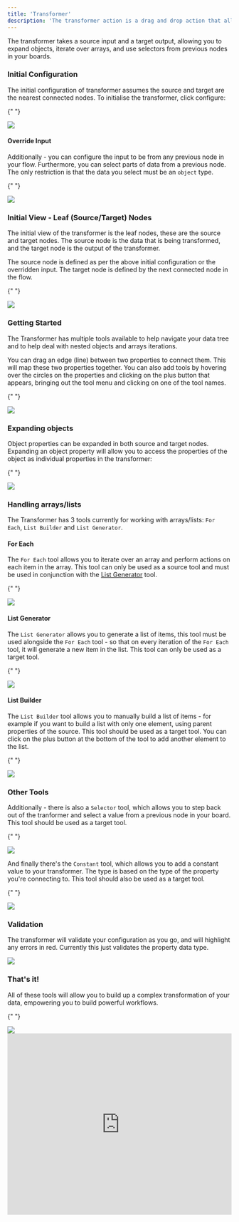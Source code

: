 ```yaml
---
title: 'Transformer'
description: 'The transformer action is a drag and drop action that allows you to transform the data in your workflow.'
---
```


<Tabs>
  <Tab title="Documentation">

The transformer takes a source input and a target output, allowing you to expand objects, iterate over arrays, and use
selectors from previous nodes in your boards.

### Initial Configuration

The initial configuration of transformer assumes the source and target are the nearest connected nodes. To initialise
the transformer, click configure:

{" "}

<Frame caption="Initial transformer config">
    <img src="../../images/transformer-sidebar.png" />
</Frame>

#### Override Input

Additionally - you can configure the input to be from any previous node in your flow. Furthermore, you can select parts of data from a previous node.
The only restriction is that the data you select must be an `object` type.

{" "}

<Frame caption="Override transformer input">
    <img src="../../images/transfomer-override-input.png" />
</Frame>

### Initial View - Leaf (Source/Target) Nodes

The initial view of the transformer is the leaf nodes, these are the source and target nodes. The source node is the
data that is being transformed, and the target node is the output of the transformer.

The source node is defined as per the above initial configuration or the overridden input. The target node is defined by
the next connected node in the flow.

{" "}

<Frame caption="Initial transformer nodes">
    <img src="../../images/transformer-initial-view.png" />
</Frame>

### Getting Started

The Transformer has multiple tools available to help navigate your data tree and to help deal with nested objects and
arrays iterations.

You can drag an edge (line) between two properties to connect them. This will map these two properties together. You can also add tools by hovering over the circles on the properties and clicking on the plus button that appears, bringing out the tool menu
and clicking on one of the tool names.

{" "}

<Frame caption="Available transformer tools">
    <img src="../../images/transformer-tools.png" />
</Frame>

### Expanding objects

Object properties can be expanded in both source and target nodes. Expanding an object property will allow you to access
the properties of the object as individual properties in the transformer:

{" "}

<Frame caption="Expanded objects">
    <img src="../../images/transformer-objects.png" />
</Frame>

### Handling arrays/lists

The Transformer has 3 tools currently for working with arrays/lists: `For Each`, `List Builder` and `List Generator`.

#### For Each

The `For Each` tool allows you to iterate over an array and perform actions on each item in the array. This tool can only
be used as a source tool and must be used in conjunction with the [List Generator](#list-generator) tool.

{" "}

<Frame caption="Using the for each tool on lists">
    <img src="../../images/transformer-foreach.png" />
</Frame>

#### List Generator

The `List Generator` allows you to generate a list of items, this tool must be used alongside the `For Each` tool - so
that on every iteration of the `For Each` tool, it will generate a new item in the list. This tool can only be used as a
target tool.

{" "}

<Frame caption="Generate a dynamic list of items">
    <img src="https://storage.googleapis.com/versori-assets/apps/user-docs/actions/transformer/transformer-listgenerator.png" />
</Frame>

#### List Builder

The `List Builder` tool allows you to manually build a list of items - for example if you want to build a list with only one element, using parent properties of the source. This tool should be used as a target tool. You can click on the plus button at the bottom of the tool to add another element to the list.

{" "}

<Frame caption="Create a known list of items from any source">
    <img src="../../images/transformer-listbuilder.png" />
</Frame>

### Other Tools

Additionally - there is also a `Selector` tool, which allows you to step back out of the tranformer and select a value
from a previous node in your board. This tool should be used as a target tool.

{" "}

<Frame caption="Select a value from a previous node">
    <img src="../../images/transformer-selector.png" />
</Frame>

And finally there's the `Constant` tool, which allows you to add a constant value to your transformer. The type is based
on the type of the property you're connecting to. This tool should also be used as a target tool.

{" "}

<Frame caption="Input a hardcoded value">
    <img src="../../images/transformer-constant.png" />
</Frame>

### Validation

The transformer will validate your configuration as you go, and will highlight any errors in red. Currently this just
validates the property data type.

<Frame caption="Validation errors">
    <img src="../../images/transformer-validation.png" />
</Frame>

### That's it!

All of these tools will allow you to build up a complex transformation of your data, empowering you to build powerful
workflows.

{" "}

<Frame caption="Final transformer config">
    <img src="../../images/transformer-fullboard.png" />
</Frame>

  </Tab>
  <Tab title="Video Guide">
    <iframe
      width="100%"
      height="407"
      src="https://www.youtube.com/embed/SQx6kPLwKLg?si=UF_BUQQBlDZ6cbIM"
      title="YouTube video player"
      frameborder="0"
      allow="accelerometer; autoplay; clipboard-write; encrypted-media; gyroscope; picture-in-picture"
      allowfullscreen
    ></iframe>
  </Tab>
</Tabs>
